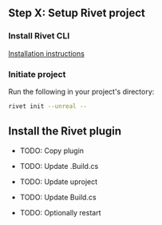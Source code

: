 ## Step X: Setup Rivet project

### Install Rivet CLI

[Installation instructions](https://github.com/rivet-gg/cli)

### Initiate project

Run the following in your project's directory:

```bash
rivet init --unreal --
```

## Install the Rivet plugin


- TODO: Copy plugin

- TODO: Update .Build.cs
- TODO: Update uproject
- TODO: Update Build.cs
- TODO: Optionally restart
